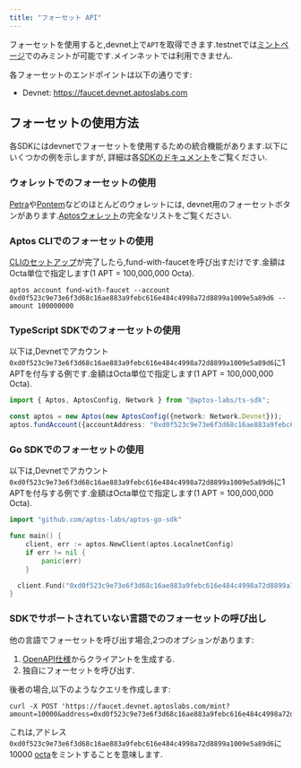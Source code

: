 ```yaml
---
title: "フォーセット API"
---
```


フォーセットを使用すると,devnet上で`APT`を取得できます.testnetでは[ミントページ](/ja/network/faucet)でのみミントが可能です.メインネットでは利用できません.

各フォーセットのエンドポイントは以下の通りです:

- Devnet: https://faucet.devnet.aptoslabs.com

## フォーセットの使用方法

各SDKにはdevnetでフォーセットを使用するための統合機能があります.以下にいくつかの例を示しますが,
詳細は各[SDKのドキュメント](/ja/build/sdks)をご覧ください.

### ウォレットでのフォーセットの使用

[Petra](https://aptosfoundation.org/ecosystem/project/petra)や[Pontem](https://aptosfoundation.org/ecosystem/project/pontem-wallet)などのほとんどのウォレットには,
devnet用のフォーセットボタンがあります.[Aptosウォレット](https://aptosfoundation.org/ecosystem/projects/wallets)の完全なリストをご覧ください.

### Aptos CLIでのフォーセットの使用

[CLIのセットアップ](/ja/build/cli/setup-cli)が完了したら,fund-with-faucetを呼び出すだけです.金額はOcta単位で指定します(1 APT = 100,000,000 Octa).

```shellscript filename="Terminal"
aptos account fund-with-faucet --account 0xd0f523c9e73e6f3d68c16ae883a9febc616e484c4998a72d8899a1009e5a89d6 --amount 100000000
```

### TypeScript SDKでのフォーセットの使用

以下は,Devnetでアカウント`0xd0f523c9e73e6f3d68c16ae883a9febc616e484c4998a72d8899a1009e5a89d6`に1 APTを付与する例です.金額はOcta単位で指定します(1 APT = 100,000,000 Octa).

```typescript filename="index.ts"
import { Aptos, AptosConfig, Network } from "@aptos-labs/ts-sdk";

const aptos = new Aptos(new AptosConfig({network: Network.Devnet}));
aptos.fundAccount({accountAddress: "0xd0f523c9e73e6f3d68c16ae883a9febc616e484c4998a72d8899a1009e5a89d6", amount: 100000000});
```

### Go SDKでのフォーセットの使用

以下は,Devnetでアカウント`0xd0f523c9e73e6f3d68c16ae883a9febc616e484c4998a72d8899a1009e5a89d6`に1 APTを付与する例です.金額はOcta単位で指定します(1 APT = 100,000,000 Octa).

```go filename="index.go"
import "github.com/aptos-labs/aptos-go-sdk"

func main() {
	client, err := aptos.NewClient(aptos.LocalnetConfig)
	if err != nil {
		panic(err)
	}

  client.Fund("0xd0f523c9e73e6f3d68c16ae883a9febc616e484c4998a72d8899a1009e5a89d6", 100000000)
}
```

### SDKでサポートされていない言語でのフォーセットの呼び出し

他の言語でフォーセットを呼び出す場合,2つのオプションがあります:

1. [OpenAPI仕様](https://github.com/aptos-labs/aptos-core/blob/main/crates/aptos-faucet/doc/spec.yaml)からクライアントを生成する.
2. 独自にフォーセットを呼び出す.

後者の場合,以下のようなクエリを作成します:

```shellscript filename="Terminal"
curl -X POST 'https://faucet.devnet.aptoslabs.com/mint?amount=10000&address=0xd0f523c9e73e6f3d68c16ae883a9febc616e484c4998a72d8899a1009e5a89d6'
```

これは,アドレス`0xd0f523c9e73e6f3d68c16ae883a9febc616e484c4998a72d8899a1009e5a89d6`に10000 [octa](/ja/network/glossary.mdx#Octa)をミントすることを意味します.
